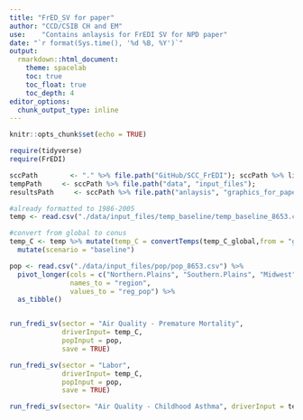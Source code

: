 ```yaml
---
title: "FrED_SV for paper"
author: "CCD/CSIB CH and EM"
use:    "Contains anlaysis for FrEDI SV for NPD paper"
date: "`r format(Sys.time(), '%d %B, %Y')`"
output:
  rmarkdown::html_document:
    theme: spacelab
    toc: true
    toc_float: true
    toc_depth: 4
editor_options: 
  chunk_output_type: inline
---
```



```r
knitr::opts_chunk$set(echo = TRUE)
```

```r
require(tidyverse)
require(FrEDI)

sccPath        <- "." %>% file.path("GitHub/SCC_FrEDI"); sccPath %>% list.files #CH path
tempPath     <- sccPath %>% file.path("data", "input_files"); 
resultsPath     <- sccPath %>% file.path("anlaysis", "graphics_for_paper"); 
```

```r
#already formatted to 1986-2005
temp <- read.csv("./data/input_files/temp_baseline/temp_baseline_8653.csv")

#convert from global to conus
temp_C <- temp %>% mutate(temp_C = convertTemps(temp_C_global,from = "global") ) %>% 
  mutate(scenario = "baseline")

pop <- read.csv("./data/input_files/pop/pop_8653.csv") %>% 
  pivot_longer(cols = c("Northern.Plains", "Southern.Plains", "Midwest", "Northeast", "Northwest", "Southeast", "Southwest"),
               names_to = "region",
               values_to = "reg_pop") %>% 
  as_tibble()


run_fredi_sv(sector = "Air Quality - Premature Mortality", 
             driverInput= temp_C, 
             popInput = pop,
             save = TRUE)

run_fredi_sv(sector = "Labor", 
             driverInput= temp_C,
             popInput = pop,
             save = TRUE)

run_fredi_sv(sector= "Air Quality - Childhood Asthma", driverInput = temp_C, popInput = pop, save=TRUE)
```
